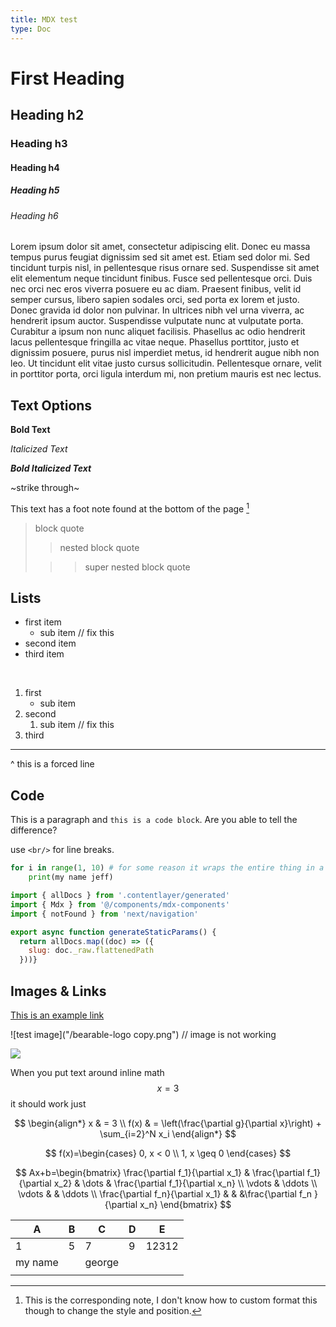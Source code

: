 ```yaml
---
title: MDX test
type: Doc
---
```

<link rel="stylesheet" href="https://cdn.jsdelivr.net/npm/katex@0.16.0/dist/katex.min.css" integrity="sha384-Xi8rHCmBmhbuyyhbI88391ZKP2dmfnOl4rT9ZfRI7mLTdk1wblIUnrIq35nqwEvC" crossOrigin="anonymous"/>

# First Heading
## Heading h2
### Heading h3
#### Heading h4
##### Heading h5
###### Heading h6

Lorem ipsum dolor sit amet, consectetur adipiscing elit. Donec eu massa tempus purus feugiat dignissim sed sit amet est. Etiam sed dolor mi. Sed tincidunt turpis nisl, in pellentesque risus ornare sed. Suspendisse sit amet elit elementum neque tincidunt finibus. Fusce sed pellentesque orci. Duis nec orci nec eros viverra posuere eu ac diam. Praesent finibus, velit id semper cursus, libero sapien sodales orci, sed porta ex lorem et justo. Donec gravida id dolor non pulvinar. In ultrices nibh vel urna viverra, ac hendrerit ipsum auctor. Suspendisse vulputate nunc at vulputate porta. Curabitur a ipsum non nunc aliquet facilisis. Phasellus ac odio hendrerit lacus pellentesque fringilla ac vitae neque. Phasellus porttitor, justo et dignissim posuere, purus nisl imperdiet metus, id hendrerit augue nibh non leo. Ut tincidunt elit vitae justo cursus sollicitudin. Pellentesque ornare, velit in porttitor porta, orci ligula interdum mi, non pretium mauris est nec lectus.


## Text Options
**Bold Text**

*Italicized Text*

*__Bold Italicized Text__*

~strike through~

This text has a foot note found at the bottom of the page [^1]

[^1]: This is the corresponding note, I don't know how to custom format this though to change the style and position.

> block quote 
>
>> nested block quote
>
>>> super nested block quote

## Lists
- first item 
    - sub item // fix this
- second item
- third item

<br/>

1. first
    - sub item
2. second
    1. sub item // fix this
3. third

---
^ this is a forced line


## Code

This is a paragraph and ```this is a code block```. Are you able to tell the difference?

use ```<br/>``` for line breaks.

```python
for i in range(1, 10) # for some reason it wraps the entire thing in a single block? fix this??
    print(my name jeff)
```

```javascript
import { allDocs } from '.contentlayer/generated'
import { Mdx } from '@/components/mdx-components'
import { notFound } from 'next/navigation'

export async function generateStaticParams() { 
  return allDocs.map((doc) => ({ 
    slug: doc._raw.flattenedPath 
  }))}
```

## Images & Links

[This is an example link](https://youtu.be/dQw4w9WgXcQ)

![test image]("/bearable-logo copy.png") // image is not working

[![](https://c8r-x0.s3.amazonaws.com/lab-components-macbook.jpg)](https://c8r-x0.s3.amazonaws.com/lab-components-macbook.jpg)

When you put text around inline math $$x=3$$ it should work just

$$
\begin{align*}
x  & = 3 \\
f(x) & = \left(\frac{\partial g}{\partial x}\right) + \sum_{i=2}^N x_i
\end{align*}
$$

$$
f(x)=\begin{cases}
0, x < 0 \\
1, x \geq 0
\end{cases}
$$

$$
Ax+b=\begin{bmatrix}
\frac{\partial f_1}{\partial x_1} & \frac{\partial f_1}{\partial x_2} & \dots & \frac{\partial f_1}{\partial x_n} \\
\vdots & \ddots \\
\vdots & & \ddots \\
\frac{\partial f_n}{\partial x_1} & & &\frac{\partial f_n }{\partial x_n}
\end{bmatrix}
$$

|  A | B  | C  | D  | E  |
|---|---|---|---|---|
|  1 | 5  | 7  | 9  | 12312  |
|  my name |   |  george |   |   |
|   |   |   |   |   |
